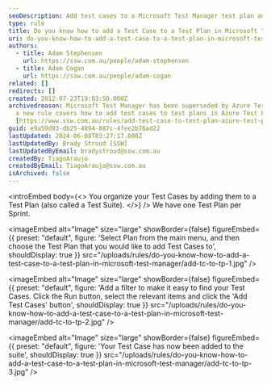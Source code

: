```yaml
---
seoDescription: Add test cases to a Microsoft Test Manager test plan and organize your testing efforts with ease.
type: rule
title: Do you know how to add a Test Case to a Test Plan in Microsoft Test Manager?
uri: do-you-know-how-to-add-a-test-case-to-a-test-plan-in-microsoft-test-manager
authors:
  - title: Adam Stephensen
    url: https://ssw.com.au/people/adam-stephensen
  - title: Adam Cogan
    url: https://ssw.com.au/people/adam-cogan
related: []
redirects: []
created: 2012-07-23T19:03:50.000Z
archivedreason: Microsoft Test Manager has been superseded by Azure Test Plans,
  a new rule covers how to add test cases to test plans in Azure Test Plans
  [https://www.ssw.com.au/rules/add-test-case-to-test-plan-azure-test-plans](/add-test-case-to-test-plan-azure-test-plans)
guid: e9a59d93-db25-4894-887c-4fee2b76ad22
lastUpdated: 2024-06-08T03:27:17.000Z
lastUpdatedBy: Brady Stroud [SSW]
lastUpdatedByEmail: bradystroud@ssw.com.au
createdBy: TiagoAraujo
createdByEmail: TiagoAraujo@ssw.com.au
isArchived: false
---
```


<introEmbed
  body={<>
You organize your Test Cases by adding them to a Test Plan (also called a Test Suite).
  </>}
/>
We have one Test Plan per Sprint.


<imageEmbed
  alt="Image"
  size="large"
  showBorder={false}
  figureEmbed={{
    preset: "default",
    figure: 'Select Plan from the main menu, and then choose the Test Plan that you would like to add Test Cases to',
    shouldDisplay: true
  }}
  src="/uploads/rules/do-you-know-how-to-add-a-test-case-to-a-test-plan-in-microsoft-test-manager/add-tc-to-tp-1.jpg"
/>


<imageEmbed
  alt="Image"
  size="large"
  showBorder={false}
  figureEmbed={{
    preset: "default",
    figure: 'Add a filter to make it easy to find your Test Cases. Click the Run button, select the relevant items and click the \'Add Test Cases\' button',
    shouldDisplay: true
  }}
  src="/uploads/rules/do-you-know-how-to-add-a-test-case-to-a-test-plan-in-microsoft-test-manager/add-tc-to-tp-2.jpg"
/>


<imageEmbed
  alt="Image"
  size="large"
  showBorder={false}
  figureEmbed={{
    preset: "default",
    figure: 'Your Test Case has now been added to the suite',
    shouldDisplay: true
  }}
  src="/uploads/rules/do-you-know-how-to-add-a-test-case-to-a-test-plan-in-microsoft-test-manager/add-tc-to-tp-3.jpg"
/>
